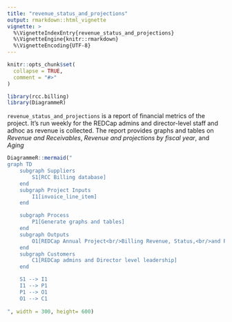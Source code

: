 ```yaml
---
title: "revenue_status_and_projections"
output: rmarkdown::html_vignette
vignette: >
  %\VignetteIndexEntry{revenue_status_and_projections}
  %\VignetteEngine{knitr::rmarkdown}
  %\VignetteEncoding{UTF-8}
---
```


```r
knitr::opts_chunk$set(
  collapse = TRUE,
  comment = "#>"
)
```

```r
library(rcc.billing)
library(DiagrammeR)
```

`revenue_status_and_projections` is a report of financial metrics of the project. It's run weekly for the REDCap admins and director-level staff and adhoc as revenue is collected. The report provides graphs and tables on _Revenue and Receivables_, _Revenue and projections by fiscal year_, and _Aging_

```r
DiagrammeR::mermaid("
graph TD
    subgraph Suppliers
        S1[RCC Billing database]
    end
    subgraph Project Inputs
        I1[invoice_line_item]
    end

    subgraph Process
        P1[Generate graphs and tables]
    end
    subgraph Outputs
        O1[REDCap Annual Project<br/>Billing Revenue, Status,<br/>and Projections]
    end
    subgraph Customers
        C1[REDCap admins and Director level leadership]
    end

    S1 --> I1
    I1 --> P1
    P1 --> O1
    O1 --> C1
    
", width = 300, height= 600)
```
